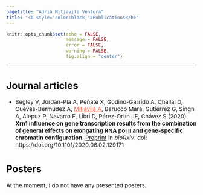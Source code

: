 ```yaml
---
pagetitle: "Adrià Mitjavila Ventura"
title: "<b style='color:black;'>Publications</b>"
---
```


```r
knitr::opts_chunk$set(echo = FALSE,
                      message = FALSE,
                      error = FALSE,
                      warning = FALSE, 
                      fig.align = "center")
```

***

# <b style='font-size:25px; color:black;'>Journal articles</b>

* <p style='font-size:15px;'> Begley V, Jordán-Pla A, Peñate X, Godino-Garrido A, Challal D, Cuevas-Bermúdez A, <ins style="color:Tomato;">Mitjavila A</ins>, Barucco Mara, Gutiérrez G, Singh A, Alepuz P, Navarro F, Libri D, Pérez-Ortín JE, Chávez S (2020). **Xrn1 influence on gene transcription results from the combination of general effects on elongating RNA pol II and gene-specific chromatin configuration**. [Preprint](https://www.biorxiv.org/content/10.1101/2020.06.02.129171v2) in *bioRxiv*. doi: https://doi.org/10.1101/2020.06.02.129171 </p>

# <b style='font-size:25px; color:black;'>Posters</b> {.tabset} 

<p style='font-size:15px;'> At the moment, I do not have any presented posters.</p>
